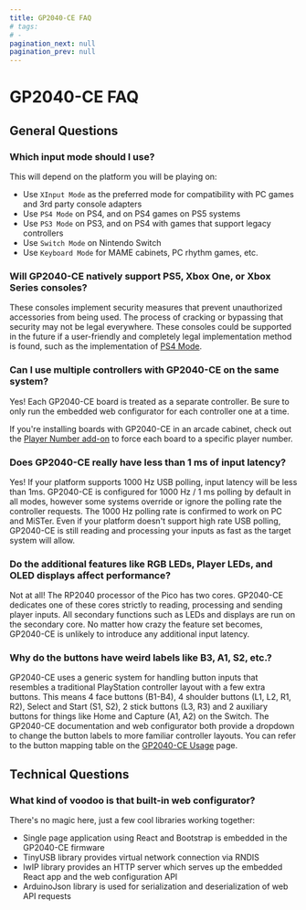 ```yaml
---
title: GP2040-CE FAQ
# tags:
# - 
pagination_next: null
pagination_prev: null
---
```


# GP2040-CE FAQ

## General Questions

### Which input mode should I use?

This will depend on the platform you will be playing on:

* Use `XInput Mode` as the preferred mode for compatibility with PC games and 3rd party console adapters
* Use `PS4 Mode` on PS4, and on PS4 games on PS5 systems
* Use `PS3 Mode` on PS3, and on PS4 with games that support legacy controllers
* Use `Switch Mode` on Nintendo Switch
* Use `Keyboard Mode` for MAME cabinets, PC rhythm games, etc.

### Will GP2040-CE natively support PS5, Xbox One, or Xbox Series consoles?

These consoles implement security measures that prevent unauthorized accessories from being used. The process of cracking or bypassing that security may not be legal everywhere. These consoles could be supported in the future if a user-friendly and completely legal implementation method is found, such as the implementation of [PS4 Mode](../add-ons/ps4-mode.mdx).

### Can I use multiple controllers with GP2040-CE on the same system?

Yes! Each GP2040-CE board is treated as a separate controller. Be sure to only run the embedded web configurator for each controller one at a time.

If you're installing boards with GP2040-CE in an arcade cabinet, check out the [Player Number add-on](../add-ons/player-number.mdx) to force each board to a specific player number.

### Does GP2040-CE really have less than 1 ms of input latency?

Yes! If your platform supports 1000 Hz USB polling, input latency will be less than 1ms. GP2040-CE is configured for 1000 Hz / 1 ms polling by default in all modes, however some systems override or ignore the polling rate the controller requests. The 1000 Hz polling rate is confirmed to work on PC and MiSTer. Even if your platform doesn't support high rate USB polling, GP2040-CE is still reading and processing your inputs as fast as the target system will allow.

### Do the additional features like RGB LEDs, Player LEDs, and OLED displays affect performance?

Not at all! The RP2040 processor of the Pico has two cores. GP2040-CE dedicates one of these cores strictly to reading, processing and sending player inputs. All secondary functions such as LEDs and displays are run on the secondary core. No matter how crazy the feature set becomes, GP2040-CE is unlikely to introduce any additional input latency.

### Why do the buttons have weird labels like B3, A1, S2, etc.?

GP2040-CE uses a generic system for handling button inputs that resembles a traditional PlayStation controller layout with a few extra buttons. This means 4 face buttons (B1-B4), 4 shoulder buttons (L1, L2, R1, R2), Select and Start (S1, S2), 2 stick buttons (L3, R3) and 2 auxiliary buttons for things like Home and Capture (A1, A2) on the Switch. The GP2040-CE documentation and web configurator both provide a dropdown to change the button labels to more familiar controller layouts. You can refer to the button mapping table on the [GP2040-CE Usage](../usage.mdx#buttons) page.

## Technical Questions

### What kind of voodoo is that built-in web configurator?

There's no magic here, just a few cool libraries working together:

* Single page application using React and Bootstrap is embedded in the GP2040-CE firmware
* TinyUSB library provides virtual network connection via RNDIS
* lwIP library provides an HTTP server which serves up the embedded React app and the web configuration API
* ArduinoJson library is used for serialization and deserialization of web API requests
